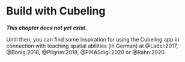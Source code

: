 # Build with Cubeling {#Shadow}

***This chapter does not yet exist.*** 

Until then, you can find some inspiration for using the Cubeling app in connection with teaching spatial abilities (in German) at @Ladel:2017, @Bonig:2018, @Pilgrim:2018, @PIKASdigi:2020 or @Rahn:2020.

<!-- ## Erstkontakt zur App -->


<!-- ## Würfelgebäude beschreiben -->

<!-- ## Schattenbilder interpretieren {#Schattenkapitel} -->


<!-- ### Das Zweitafelbild transparent machen -->

<!-- Eine bedeutsame Handlung zur Schulung des räumlichen Vorstellungsvermögens ist das Arbeiten mit Schattenbildern. Häufig werden hierfür Würfelgebäude genutzt und untersucht, welche Schatten diese auf eine Wand werfen würden (oder auch tatsächlich werfen, wenn man eine Wand und Licht zur Verfügung hat). -->

<!-- <center> -->
<!-- ![Schattenbox](pictures/shadow-box.jpeg){width=50%} -->
<!-- </center> -->

<!-- Auch in der Klötzchen-App können die virtuellen Würfel Schatten werfen, dies lässt sich in der App ganz einfach [einstellen](Schatteneinstellung). Dabei hilft die App auf besonders gute Weise, die Entstehung des Zweitafelbildes nachzuvollziehen. Legt man nämlich beide Ansichten nebeneinander und richtet die Felder entsprechend aus, kann man über den Schieberegler die Transparenz der Würfel erhöhen und so wird in der 3D-Ansicht der Schatten sichtbar, der im Zweitafelbild auf dieselbe Art und Weise dargestellt ist. -->

<!-- <center> -->
<!-- ![Schatten und Zweitafelbild](pictures/shadow-1.png){width=100%} -->
<!-- </center> -->

<!-- Dies ist selbstverständlich auch mit dem Dreitafelbild möglich.  -->

<!-- <center> -->
<!-- ![Schatten und Dreitafelbild](pictures/shadow-2.png){width=75%} -->
<!-- </center> -->

<!-- ### Durch Wände bauen -->

<!-- Eine weitere Besonderheit der Klötzchen-App ist die Möglichkeit, durch Wände zu bauen. So können Sie die Schattenwände auch von außen betrachten -- dann werden sie auf magische Weise halb durchsichtig. Und trotz, dass da eine Wand steht, können Sie durch sie hindurch Würfel bauen und entfernen und gleichzeitig beobachten, welche Auswirkungen dies auf den Schatten hat. -->


<!-- <center> -->
<!-- ![Bauen durch Wände](pictures/shadow-3.png){width=75%} -->
<!-- </center> -->


<!-- ## Ansichten übersetzen -->



